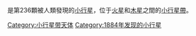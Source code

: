 <!-- Additional parameters for this template  are available at [[Template:Infobox_Planet|Template:Infobox Planet]]. -->{{Infobox Planet | discovery=yes | physical_characteristics = yes | bgcolour=#FFFFC0 | name=236 Honoria
 | discoverer=[[Johann_Palisa|Johann Palisa]]
 | discovered=1884年4月26日
 | alt_names=A904 PA, 1930 KK,<br />1953 GJ<sub>1</sub>
 | mp_category=[[小行星帶|小行星帶]]
 | epoch=2005年1月30日 ([[儒略日|JD]] 2453400.5)
 | semimajor=418.726 [[Giga|G]][[metre|m]] (2.799 [[Astronomical_unit|AU]])
 | perihelion=339.271 Gm (2.268 AU)
 | aphelion=498.181 Gm (3.33 AU)
 | eccentricity=0.19
 | period=1710.398 [[日|d]] (4.68 [[Julian_year_(astronomy)|a]])
 | inclination=7.694[[degree_(angle)|°]]
 | asc_node=186.183°
 | arg_peri=173.783°
 | mean_anomaly=132.413°
 | avg_speed=17.8 km/s
 | dimensions=86.0 km
 | mass=''unknown''
 | density=''unknown''
 | surface_grav=''unknown''
 | escape_velocity=''unknown''
 | rotation=12.333 [[hour|h]]
 | spectral_type=[[S-type_asteroid|S]]
 | abs_magnitude=8.18
 | albedo=0.127
 | single_temperature=''unknown''}}
'''{{BASEPAGENAME}}'''是第236顆被人類發現的[[小行星|小行星]]，位于[[火星|火星]]和[[木星|木星]]之間的[[小行星帶|小行星帶]]。

{{小天體}}
{{Minor Planet Number|[[小行星235|小行星235]]|[[小行星237|小行星237]]}}
{{小行星小作品}}

[[Category:小行星带天体|Category:小行星带天体]]
[[Category:1884年发现的小行星|Category:1884年发现的小行星]]